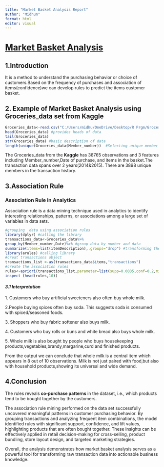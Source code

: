 ---
title: "Market Basket Analysis Report"
author: "Midhun"
format: html
editor: visual
---

# [Market Basket Analysis]{.underline}

## 1.Introduction

It is a method to understand the purchasing behavior or choice of customers.Based on the frequency of purchases and association of items(confidence)we can develop rules to predict the items customer basket.

## 2. Example of Market Basket Analysis using Groceries_data set from Kaggle

```{r echo=FALSE,message=FALSE,warning=FALSE}
Groceries_data<-read.csv("C:/Users/midhu/OneDrive/Desktop/R Prgm/Groceries_dataset.csv") #importing the data 
head(Groceries_data) #provides heads of data
tail(Groceries_data)
str(Groceries_data) #basic description of data
length(unique(Groceries_data$Member_number))  #Selecting unique member number

```

The Groceries_data from the **Kaggle** has 38765 observations and 3 features including Member_number,Date of purchase, and items in the basket.The transaction data spans over 2 years(2014&2015). There are 3898 unique members in the transaction history.

## 3.Association Rule

### **Association Rule in Analytics**

Association rule is a data mining technique used in analytics to identify interesting relationships, patterns, or associations among a large set of variables in data sets.

```{r echo=FALSE,message=FALSE,warning=FALSE}
#grouping  data using association rules
library(dplyr) #calling the library
transactions_data<-Groceries_data%>% 
group_by(Member_number,Date)%>% #group data by number and data
summarize(items=list(itemDescription),.groups="drop") #transforming the data according to the requirement of the library "arules"
library(arules) #calling library
#creat transactions object
transactions_list <-as(transactions_data$items,"transactions")
#create the association rules 
rules<-apriori(transactions_list,parameter=list(supp=0.0005,conf=0.2,minlen=2))
inspect (head(rules,10))


```

#### ***3.1 Interpretation***

1\. Customers who buy artificial sweeteners also often buy whole milk.

2.People buying spices often buy soda. This suggests soda is consumed with spiced/seasoned foods.

3\. Shoppers who buy fabric softener also buys milk.

4\. Customers who buy rolls or buns and white bread also buys whole milk.

5\. Whole milk is also bought by people who buys housekeeping products,vegetables,brandy,margarine,curd and finished products.

From the output we can conclude that whole milk is a central item which appears in 8 out of 10 observations. Milk is not just paired with food,but also with household products,showing its universal and wide demand.

## 4.Conclusion

The rules reveals **co-purchase patterns** in the dataset, i.e., which products tend to be bought together by the customers.

The association rule mining performed on the data set successfully uncovered meaningful patterns in customer purchasing behavior. By grouping transactions and analyzing frequent item combinations, the model identified rules with significant support, confidence, and lift values, highlighting products that are often bought together. These insights can be effectively applied in retail decision-making for cross-selling, product bundling, store layout design, and targeted marketing strategies.

Overall, the analysis demonstrates how market basket analysis serves as a powerful tool for transforming raw transaction data into actionable business knowledge.
